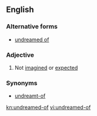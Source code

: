 ==English==
===Alternative forms===
* [[undreamed of]]
===Adjective===
{{en-adj}}

# Not [[imagined]] or [[expected]]

===Synonyms===
*[[undreamt-of]]

[[kn:undreamed-of]]
[[vi:undreamed-of]]